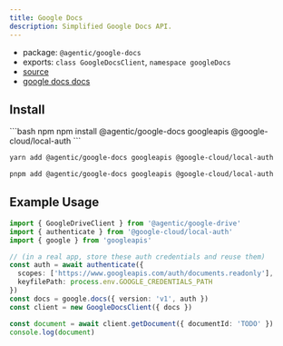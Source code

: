 ```yaml
---
title: Google Docs
description: Simplified Google Docs API.
---
```


- package: `@agentic/google-docs`
- exports: `class GoogleDocsClient`, `namespace googleDocs`
- [source](https://github.com/transitive-bullshit/agentic/blob/main/packages/google-docs/src/google-docs-client.ts)
- [google docs docs](https://developers.google.com/workspace/docs/api)

## Install

<CodeGroup>
```bash npm
npm install @agentic/google-docs googleapis @google-cloud/local-auth
```

```bash yarn
yarn add @agentic/google-docs googleapis @google-cloud/local-auth
```

```bash pnpm
pnpm add @agentic/google-docs googleapis @google-cloud/local-auth
```

</CodeGroup>

## Example Usage

```ts
import { GoogleDriveClient } from '@agentic/google-drive'
import { authenticate } from '@google-cloud/local-auth'
import { google } from 'googleapis'

// (in a real app, store these auth credentials and reuse them)
const auth = await authenticate({
  scopes: ['https://www.googleapis.com/auth/documents.readonly'],
  keyfilePath: process.env.GOOGLE_CREDENTIALS_PATH
})
const docs = google.docs({ version: 'v1', auth })
const client = new GoogleDocsClient({ docs })

const document = await client.getDocument({ documentId: 'TODO' })
console.log(document)
```

